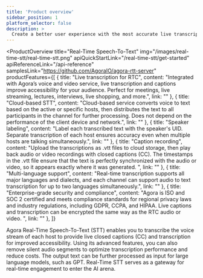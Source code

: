 ```yaml
---
title: 'Product overview'
sidebar_position: 1
platform_selector: false
description: >
  Create a better user experience with the most accurate live transcription and subtitling.
---
```



<ProductOverview
    title="Real-Time Speech-To-Text"
    img="/images/real-time-stt/real-time-stt.png"
    apiQuickStartLink="/real-time-stt/get-started"
    apiReferenceLink="/api-reference"
    samplesLink="https://github.com/AgoraIO/agora-rtt-server"
    productFeatures={[
        {
            title: "Live transcription for RTC",
            content: "Integrated with Agora’s voice and video service, live transcription and captions improve accessibility for your audience. Perfect for meetings, live streaming, lectures, interviews, live shopping, and more.",
            link: ""
        },
        {
            title: "Cloud-based STT",
            content: "Cloud-based service converts voice to text based on the active or specific hosts, then distributes the text to all participants in the channel for further processing. Does not depend on the performance of the client device and network.",
            link: ""
        },
        {
            title: "Speaker labeling",
            content: "Label each transcribed text with the speaker's UID. Separate transcription of each host ensures accuracy even when multiple hosts are talking simultaneously.",
            link: ""
        },
        {
            title: "Caption recording",
            content: "Upload the transcriptions as .vtt files to cloud storage, then play back audio or video recordings with closed captions (CC). The timestamps in the .vtt file ensure that the text is perfectly synchronized with the audio or video, so it appears exactly where it was generated. ",
            link: ""
        },
        {
            title: "Multi-language support",
            content: "Real-time transcription supports all major languages and dialects, and each channel can support audio to text transcription for up to two languages simultaneously.",
            link: ""
        },
        {
            title: "Enterprise-grade security and compliance",
            content: "Agora is ISO and SOC 2 certified and meets compliance standards for regional privacy laws and industry regulations, including GDPR, CCPA, and HIPAA. Live captions and transcription can be encrypted the same way as the RTC audio or video.  ",
            link: ""
        },
    ]}

>

Agora Real-Time Speech-To-Text (STT) enables you to transcribe the voice stream of each host to provide live closed captions (CC) and transcription for improved accessibility. Using its advanced features, you can also remove silent audio segments to optimize transcription performance and reduce costs. The output text can be further processed as input for large language models, such as GPT. Real-Time STT serves as a gateway for real-time engagement to enter the AI arena.

</ProductOverview>